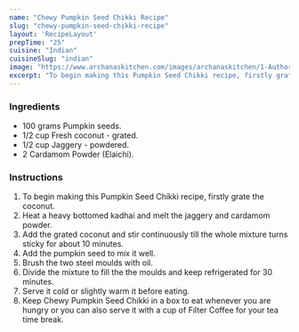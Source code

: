 ---
name: "Chewy Pumpkin Seed Chikki Recipe"
slug: "chewy-pumpkin-seed-chikki-recipe"
layout: 'RecipeLayout'
prepTime: "25"
cuisine: "Indian"
cuisineSlug: "indian"
image: "https://www.archanaskitchen.com/images/archanaskitchen/1-Author/ruby_pathak-yahoo.com/Chewy_Pumpkin_Seed_Chikki.jpg"
excerpt: "To begin making this Pumpkin Seed Chikki recipe, firstly grate the coconut"
---

### Ingredients

- 100 grams Pumpkin seeds.
- 1/2 cup Fresh coconut - grated.
- 1/2 cup Jaggery - powdered.
- 2 Cardamom Powder (Elaichi).

### Instructions

1. To begin making this Pumpkin Seed Chikki recipe, firstly grate the coconut.
1. Heat a heavy bottomed kadhai and melt the jaggery and cardamom powder.
1. Add the grated coconut and stir continuously till the whole mixture turns sticky for about 10 minutes.
1. Add the pumpkin seed to mix it well.
1. Brush the two steel moulds with oil.
1. Divide the mixture to fill the the moulds and keep refrigerated for 30 minutes.
1. Serve it cold or slightly warm it before eating.
1. Keep Chewy Pumpkin Seed Chikki in a box to eat whenever you are hungry or you can also serve it with a cup of Filter Coffee for your tea time break.
